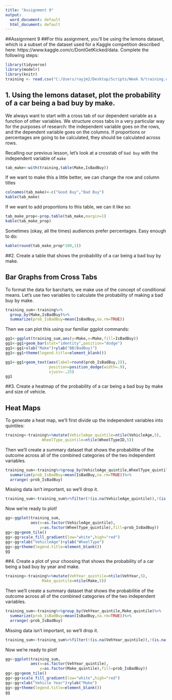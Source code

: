 ---
title: "Assignment 9"
output:
  word_document: default
  html_document: default
---
##Assignment 9
##For this assignment, you'll be using the lemons dataset, which is a subset of the dataset used for a Kaggle competition described here:   https://www.kaggle.com/c/DontGetKicked/data. Complete the following steps:
```{r}
library(tidyverse)
library(modelr)
library(knitr)
training <- read.csv("C:/Users/rayjm2/Desktop/Scripts/Week 9/training.csv", header=TRUE)
```



##  1. Using the lemons dataset, plot the probability of a car being a bad buy by make.

We always want to start with a cross tab of our dependent variable as a function of other variables. We structure cross tabs in a very particular way for the purposes of research: the independent variable goes on the rows, and the dependent variable goes on the columns. If proportions or percentages are going to be calculated, they should be calculated across rows. 

Recalling our previous lesson, let's look at a crosstab of `bad buy` with the independent variable of `make`

```{r}
tab_make<-with(training,table(Make,IsBadBuy))
```

If we want to make this a little better, we can change the row and column titles

```{r}
colnames(tab_make)<-c("Good Buy","Bad Buy")
kable(tab_make)
```

If we want to add proportions to this table, we can it like so:
```{r}
tab_make_prop<-prop.table(tab_make,margin=1)
kable(tab_make_prop)
```

Sometimes  (okay, all the times) audiences prefer percentages. Easy enough to do:
```{r}
kable(round(tab_make_prop*100,1))
```


##2. Create a table that shows the probability of a car being a bad buy by make.

## Bar Graphs from Cross Tabs

To format the data for barcharts, we make use of the concept of conditional means. Let's use two variables to calculate the probability of making a bad buy by make. 

```{r}
training_sum<-training%>%
  group_by(Make,IsBadBuy)%>%
  summarize(prob_IsBadBuy=mean(IsBadBuy,na.rm=TRUE))
```

Then we can plot this using our familiar ggplot commands:

```{r}
gg1<-ggplot(training_sum,aes(y=Make,x=Make,fill=IsBadBuy))
gg1<-gg1+geom_bar(stat="identity",position="dodge")
gg1<-gg1+xlab("Make")+ylab("BB(BadBuy)")
gg1<-gg1+theme(legend.title=element_blank())

gg1<-gg1+geom_text(aes(label=round(prob_IsBadBuy,2)),
                   position=position_dodge(width=.9),
                   vjust=-.25)
gg1
```


##3. Create a heatmap of the probability of a car being a bad buy by make and size of vehicle.

## Heat Maps

To generate a heat map, we'll first divide up the independent variables into quintiles:

```{r}
training<-training%>%mutate(VehicleAge_quintile=ntile(VehicleAge,5),
                WheelType_quintile=ntile(WheelTypeID,5))
```

Then we'll create a summary dataset that shows the probabilitie of the outcome across all of the combined categories of the two independent variables. 

```{R}
training_sum<-training%>%group_by(VehicleAge_quintile,WheelType_quintile)%>%
  summarize(prob_IsBadBuy=mean(IsBadBuy,na.rm=TRUE))%>%
  arrange(-prob_IsBadBuy)
```

Missing data isn't important, so we'll drop it. 

```{r}
training_sum<-training_sum%>%filter(!(is.na(VehicleAge_quintile)),!(is.na(WheelType_quintile)))
```

Now we're ready to plot!

```{r}
gg<-ggplot(training_sum,
           aes(x=as.factor(VehicleAge_quintile),
               y=as.factor(WheelType_quintile),fill=prob_IsBadBuy))
gg<-gg+geom_tile()
gg<-gg+scale_fill_gradient(low="white",high="red")
gg<-gg+xlab("VehicleAge")+ylab("WheelType")
gg<-gg+theme(legend.title=element_blank())
gg
```


##4. Create a plot of your choosing that shows the probability of a car being a bad buy by year and make.

```{r}
training<-training%>%mutate(VehYear_quintile=ntile(VehYear,5),
                Make_quintile=ntile(Make,5))
```

Then we'll create a summary dataset that shows the probabilitie of the outcome across all of the combined categories of the two independent variables. 

```{R}
training_sum<-training%>%group_by(VehYear_quintile,Make_quintile)%>%
  summarize(prob_IsBadBuy=mean(IsBadBuy,na.rm=TRUE))%>%
  arrange(-prob_IsBadBuy)
```

Missing data isn't important, so we'll drop it. 

```{r}
training_sum<-training_sum%>%filter(!(is.na(VehYear_quintile)),!(is.na(Make_quintile)))
```

Now we're ready to plot!

```{r}
gg<-ggplot(training_sum,
           aes(x=as.factor(VehYear_quintile),
               y=as.factor(Make_quintile),fill=prob_IsBadBuy))
gg<-gg+geom_tile()
gg<-gg+scale_fill_gradient(low="white",high="red")
gg<-gg+xlab("Vehicle Year")+ylab("Make")
gg<-gg+theme(legend.title=element_blank())
gg
```

